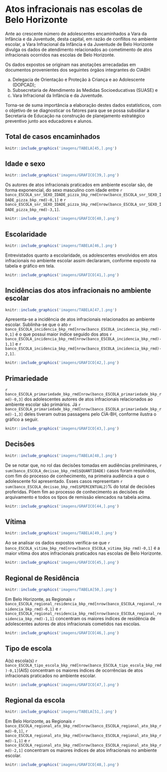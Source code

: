 # Atos infracionais nas escolas de Belo Horizonte
\leavevmode
\newline

Ante ao crescente número de adolescentes encaminhados a Vara da Infância e da
Juventude, desta capital, em razão de conflitos no ambiente escolar, a Vara Infracional da Infância e
da Juventude de Belo Horizonte divulga os dados de atendimento relacionados ao cometimento de
atos infracionais ocorridos nas escolas de Belo Horizonte.    

Os dados expostos se originam nas anotações arrecadadas em documentos provenientes
dos seguintes órgãos integrantes do CIABH: 

a. Delegacia de Orientação e Proteção à Criança e ao
Adolescente (DOPCAD); 
a. Subsecretaria de Atendimento às Medidas Socioeducativas (SUASE) e
a. Vara Infracional da Infância e da Juventude.    

Torna-se de suma importância a elaboração destes dados estatísticos, com o objetivo de se
diagnosticar os fatores para que se possa subsidiar a Secretaria de Educação na construção de
planejamento estratégico preventivo junto aos educadores e alunos.    


\newpage

## Total de casos encaminhados
```r
knitr::include_graphics('imagens/TABELA[45,].png')
```

## Idade e sexo
```r
knitr::include_graphics('imagens/GRAFICO[39,].png')
```
Os autores de atos infracionais praticados em ambiente escolar são, de forma exponencial, do sexo masculino com idade entre `r banco_ESCOLA_snr_SEXO_IDADE_pizza_bkp_rmd[nrow(banco_ESCOLA_snr_SEXO_IDADE_pizza_bkp_rmd)-0,1]` e `r banco_ESCOLA_snr_SEXO_IDADE_pizza_bkp_rmd[nrow(banco_ESCOLA_snr_SEXO_IDADE_pizza_bkp_rmd)-3,1]`. 
```r
knitr::include_graphics('imagens/GRAFICO[40,].png')
```
\newpage


## Escolaridade



```r
knitr::include_graphics('imagens/TABELA[46,].png')
```

Entrevistados quanto a escolaridade, os adolescentes envolvidos em atos infracionais no
ambiente escolar assim declararam, conforme exposto na tabela e gráfico em tela.

```r
knitr::include_graphics('imagens/GRAFICO[41,].png')
```
\newpage

## Incidências dos atos infracionais no ambiente escolar



```r
knitr::include_graphics('imagens/TABELA[47,].png')
```

Apresenta-se a incidência de atos infracionais relacionados ao ambiente escolar. Sublinha-se que o ato `r banco_ESCOLA_incidencia_bkp_rmd[nrow(banco_ESCOLA_incidencia_bkp_rmd)-0,1]` é o que possui maior índice seguido dos atos `r banco_ESCOLA_incidencia_bkp_rmd[nrow(banco_ESCOLA_incidencia_bkp_rmd)-1,1]` e `r banco_ESCOLA_incidencia_bkp_rmd[nrow(banco_ESCOLA_incidencia_bkp_rmd)-2,1]`.

```r
knitr::include_graphics('imagens/GRAFICO[42,].png')
```
\newpage

## Primariedade


`r banco_ESCOLA_primariedade_bkp_rmd[nrow(banco_ESCOLA_primariedade_bkp_rmd)-0,3]` dos adolescentes autores de atos infracionais relacionados ao ambiente escolar são
primários. Já `r banco_ESCOLA_primariedade_bkp_rmd[nrow(banco_ESCOLA_primariedade_bkp_rmd)-1,3]` deles tiveram outras passagens pelo CIA-BH, conforme ilustra o gráfico a
seguir.


```r
knitr::include_graphics('imagens/GRAFICO[43,].png')
```
\newpage

## Decisões
\leavevmode
\newline

```r
knitr::include_graphics('imagens/TABELA[48,].png')
```

De se notar que, no rol das decisões tomadas em audiências preliminares, `r sum(banco_ESCOLA_decisao_bkp_rmd1$QUANTIDADE)` casos foram resolvidos, com fim do processo de conhecimento, na primeira audiência a que o adolescente foi apresentado. Esses casos representam `r sum(banco_ESCOLA_decisao_bkp_rmd1$PERCENTUAL2)`% do total de decisões proferidas.
Põem fim ao processo de conhecimento as decisões de arquivamento e todos os tipos de remissão elencados na tabela acima.
\leavevmode
\newline
\newline
```r
knitr::include_graphics('imagens/GRAFICO[44,].png')
```
\newpage

## Vítima




```r
knitr::include_graphics('imagens/TABELA[49,].png')
```

Ao se analisar os dados expostos verifica-se que `r banco_ESCOLA_vitima_bkp_rmd[nrow(banco_ESCOLA_vitima_bkp_rmd)-0,1]` é a maior vítima dos atos infracionais praticados nas escolas de Belo Horizonte.

```r
knitr::include_graphics('imagens/GRAFICO[45,].png')
```
\newpage

## Regional de Residência

```r
knitr::include_graphics('imagens/TABELA[50,].png')
```

Em Belo Horizonte, as Regionais `r banco_ESCOLA_regional_residencia_bkp_rmd[nrow(banco_ESCOLA_regional_residencia_bkp_rmd)-0,1]` e `r banco_ESCOLA_regional_residencia_bkp_rmd[nrow(banco_ESCOLA_regional_residencia_bkp_rmd)-1,1]` concentram os maiores índices de residência de adolescentes autores de atos infracionais cometidos nas escolas.


```r
knitr::include_graphics('imagens/GRAFICO[46,].png')
```
\newpage

## Tipo de escola


A(s) escola(s) `r banco_ESCOLA_tipo_escola_bkp_rmd[nrow(banco_ESCOLA_tipo_escola_bkp_rmd)-0,1]`(AIS) concentram os maiores
índices de ocorrências de atos infracionais praticados no ambiente escolar. 

\vspace{2cm}
```r
knitr::include_graphics('imagens/GRAFICO[47,].png')
```
\newpage

## Regional da escola

```r
knitr::include_graphics('imagens/TABELA[51,].png')
```
\vspace{2cm}
Em Belo Horizonte, as Regionais `r banco_ESCOLA_regional_ato_bkp_rmd[nrow(banco_ESCOLA_regional_ato_bkp_rmd)-0,1]`, `r banco_ESCOLA_regional_ato_bkp_rmd[nrow(banco_ESCOLA_regional_ato_bkp_rmd)-1,1]` e `r banco_ESCOLA_regional_ato_bkp_rmd[nrow(banco_ESCOLA_regional_ato_bkp_rmd)-2,1]` concentram os maiores índices de atos infracionais no ambiente escolar.

\vspace{2cm}

```r
knitr::include_graphics('imagens/GRAFICO[48,].png')
```
\newpage


